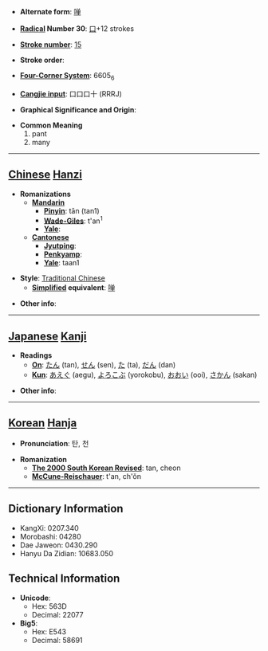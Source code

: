* '''Alternate form''': [[啴]]

* '''[[Wiktionary:Chinese radical index| Radical]] Number 30''': [[Wiktionary:Chinese radical index 口|口]]+12 strokes

* '''[[Wiktionary:Chinese total strokes index|Stroke number]]''': [[Wiktionary:Chinese total strokes index 15|15]]

* '''Stroke order''': 

* '''[[Wiktionary:Chinese four corner index|Four-Corner System]]''': 6605<sub>6</sub>

* '''[[Wiktionary:Chinese Cangjie index|Cangjie input]]''': 口口口十 (RRRJ)

* '''Graphical Significance and Origin''': 

* '''Common Meaning'''
*#pant
*# many


----

== [[Chinese]] [[Hanzi]] ==

* '''Romanizations'''
** '''[[Mandarin]]'''
*** '''[[Pinyin]]''': tān (tan1)
*** '''[[Wade-Giles]]''': t'an<sup>1</sup>
*** '''[[Yale]]''': 
** '''[[Cantonese]]'''
*** '''[[Jyutping]]''':
*** '''[[Penkyamp]]''': 
*** '''[[Yale]]''': taan1

* '''Style''': [[Traditional Chinese]] 
** '''[[Simplified Chinese|Simplified]] equivalent''': [[啴]]

* '''Other info''': 

----

== [[Japanese]] [[Kanji]] ==

* '''Readings'''
** '''[[On]]''': [[たん]] (tan), [[せん]] (sen), [[た]] (ta), [[だん]] (dan)
** '''[[Kun]]''': [[あえぐ]] (aegu), [[よろこぶ]] (yorokobu), [[おおい]] (ooi), [[さかん]] (sakan)

* '''Other info''':  

----

== [[Korean]] [[Hanja]] ==

* '''Pronunciation''': 탄, 천

* '''Romanization'''
** '''[[The 2000 South Korean Revised Romanization|The 2000 South Korean Revised]]''': tan, cheon
** '''[[McCune-Reischauer]]''': t'an, ch'ŏn

----

== Dictionary Information ==

* KangXi: 0207.340
* Morobashi: 04280
* Dae Jaweon: 0430.290
* Hanyu Da Zidian: 10683.050

== Technical Information ==

* '''Unicode''':
** Hex: 563D
** Decimal: 22077
* '''Big5''':
** Hex: E543
** Decimal: 58691